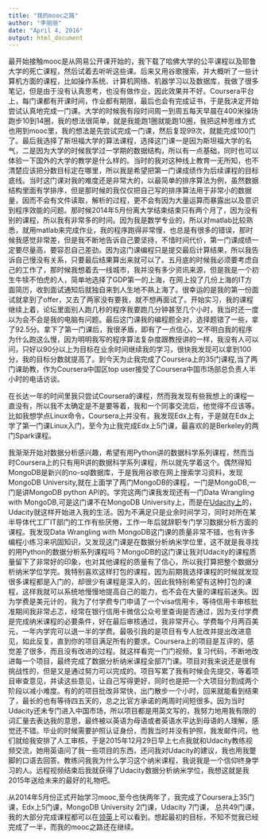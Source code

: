 ```yaml
---
title: "我的mooc之路"
author: "李丽丽"
date: "April 4, 2016"
output: html_document
---
```


最开始接触mooc是从网易公开课开始的，我下载了哈佛大学的公平课程以及耶鲁大学的死亡课程，然后试着去听听这些课。后来又用谷歌搜索，并大概听了一些计算机方面的课程，比如操作系统、计算机网络、机器学习以及数据库，我做了很多笔记，但是由于没有认真思考，也没有做作业，因此效果并不好。Coursera平台上，每门课都有开课时间，作业都有期限，最后也会有完成证书，于是我决定开始尝试认真地完成一门课。大学的时候我有段时间周一到周五每天早晨在400米操场跑步10到14圈，我的想法很简单，就是我能跑1圈就能跑10圈，我把这种思维方式也用到mooc里，我的想法是先尝试完成一门课，然后复现99次，就能完成100门了。最后我选择了斯坦福大学的算法课程，选择这门课一是因为斯坦福大学的名气，二是因为大学的时候我学过一学期的数据结构，所以有一点基础，同时也可以体验一下国外的大学的教学是什么样的。当时的我对这种线上教育一无所知，也不清楚应该把分数目标定在哪里，所以我是希望把第一门课成绩作为后续课程的目标底线。当时这门课对我的难度还是非常大的，以最简单的排序算法为例，虽然数据结构里面有学排序，但是那时候的我仅仅把自己写的排序算法用于非常小的数据量，因而不会有文件读取，解析的过程，更不会有因为大量运算而暴露出以及意识到程序效能的问题。那时候2014年5月份离大学结束结束只有两个月了，因为没有别的课程，所以我有非常多的时间。因为我是数学专业的，所以对matlab比较熟悉，就用matlab来完成作业，我的程序跑得非常慢，也总是有很多的错误，那时候我感觉非常差，但是我不断地告诉自己要坚持，不惜时间代价，第一门课成绩一定要尽量高，要容忍自己差劲。因为这门课编程只是提交最后计算结果，所以我告诉自己慢没有关系，只要最后结果算出来就可以了。五月底的时候我必须要考虑自己的工作了，那时候我想着去一线城市，我并没有多少资讯来源，但是我是一个初生牛犊不怕虎的人，简单地选择了GDP第一的上海，在网上投了几份上海的IT方面简历，收到面试通知后就独自来到人生地不熟上海了。很幸运的是我的第一份面试就拿到了offer，又去了两家没有要我，就不想再面试了。开始实习，我的课程继续上着，论坛里面别人跑几秒的程序我要跑几分钟甚至几个小时，我当时还一度以为会不会是我的电脑有问题。最后这门课我的编程题全对，选择题错了一些，拿了92.5分。拿下了第一门课后，我很矛盾，即有了一点信心，又不明白我的程序为什么跑这么慢，因为明明我写的程序算法复杂度跟教授讲的一样，我没有人可以问，只好以90分以上为目标在业余时间继续我的学习，很快我发现可以拿到100分，我的目标分数就提高了。到今天为止我完成了Coursera上的35门课程,当了两门课助教，作为Coursera中国区top user接受了Coursera中国市场部总负责人半小时的电话访谈。

在长达一年的时间里我只尝试Coursera的课程，然而我发现有些我想上的课程一直没有，所以我不太确定是不是要等着，我和一个同事交流后，他觉得不应该等。比如我想学点Linux命令，Coursera上并没有，我发现Edx上有，于是就在Edx上学了第一门课Linux入门，至今为止我完成Edx上5门课，最喜欢的是Berkeley的两门Spark课程。

我渐渐开始对数据分析感兴趣，希望有用Python讲的数据科学系列课程，然而当时Coursera上的只有用R讲的数据科学系列课程，所以就先学着这个。偶然得知MongoDB是新兴的no-sql数据库，于是我用谷歌在网上搜索学习资料，发现MongoDB University,就在上面学了两门MongoDB的课程，一门是MongoDB,一门是讲MongoDB python API的。学完这两门课我发现还有一门Data Wrangling with MongoDB,可是这门课不在MongoDB University上，而是在[Udacity上](https://www.udacity.com)的，Udacity就这样开始进入我的生活。因为不满足只是业余时间学习，同时对所在某半导体代工厂IT部门的工作有些厌倦，工作一年后就辞职专门学习数据分析方面的课程。我发现Data Wrangling with MongoDB这门课的质量非常不错，也有许多编程小练习来巩固知识，又发现这门课是在数据分析纳米学位里，这不就是我寻找的用Python的数据分析系列课程吗？MongoDB的这门课让我对Udacity的课程质量留下了非常好的印象，也对其他课程的质量有了信心，所以我打算把整个数据分析纳米学位学完。我特别喜欢这样打包的课程，因为前期我选择课程的时候就发现很多课程都是入门的，却很少有课程是深入的，因此我特别希望有这种打包的课程，这样我就可以系统地慢慢地提高自己的能力，也不会在大量的课程前迷失。因为学费是美元计的，我为了付学费专门申请了一个visa信用卡，等待信用卡审核批准期间我非常忐忑，经常在银行信用卡微信公众号里查询是否通过，因为支付学费是完成纳米课程的必要条件，好在最后审核通过，我非常开心。学费每个月两百美元，一年内学完可以退一半的学费。最吸引我的是项目有专人批改并提出改进意见，如此反复，直到你的项目满足所有的要求。Coursera上的项目是互评的，感觉差了很多，而且没有改进的过程。就这样看完一门门视频，复习代码，不断地改进每一个项目，最终完成了数据分析纳米课程全部7门课。项目对我来说还是很有挑战性的，但是又是通过努力可以完成的。项目写累了我有时候会先提交，等着项目审查意见，并读这些意见，让自己写得更好，同时也是把一个大项目分割成两个阶段以减小难度。有的的项目批改非常快，出门散步一个小时，回来就能看到结果了，最长的也有等待四五天的，总之比官方承诺的两周时间短很多。因为当时Udacity还未专门进入中国市场，所以项目都是用英文写的，我努力地用我有限的词汇量去表达我的意思，最终被以英语为母语或者英语水平达到母语的人理解，感觉还不错。毕业的时候需要护照认证身份，而我当时并没有护照，我发邮件问，他们就给我安排了人工审核，于是2015年12月29日早上七点我就和Udacity教练视频交流，她用英语问了我一些项目的东西，还问我对Udacity的建议，我也用我蹩脚的口语去回答。教练问我我为什么学习这个纳米课程，我说我是一个信仰终身学习的人。远程视频结束后我就获得了Udacity数据分析纳米学位，我想这就是我2015年送给未来的最好的礼物吧。

从2014年5月份正式开始学习mooc,至今也快两年了，我完成了Coursera上35门课，Edx上5门课，MongoDB University 2门课，Udacity 7门课， 总共49门课，我的大部分完成课程都可以在[领英](https://cn.linkedin.com/in/adalee2future)上可以看到。想起最初的目标，不知不觉我已经完成了一半，而我的mooc之路还在继续。